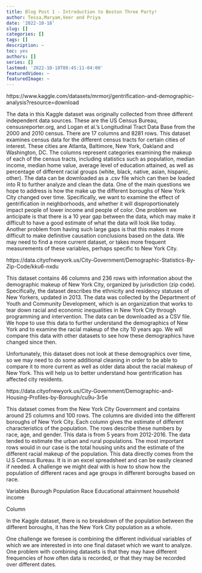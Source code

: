 ```yaml
---
title: Blog Post 1 - Introduction to Boston Three Party! 
author: Tessa,Maryam,Veer and Priya 
date: '2022-10-18'
slug: []
categories: []
tags: []
description: ~
toc: yes
authors: []
series: []
lastmod: '2022-10-18T08:45:11-04:00'
featuredVideo: ~
featuredImage: ~
---
```



https://www.kaggle.com/datasets/mrmorj/gentrification-and-demographic-analysis?resource=download

The data in this Kaggle dataset was originally collected from three different independent data sources. These are the US Census Bureau, censusreporter.org, and Logan et al.’s Longitudinal Tract Data Base from the 2000 and 2010 census. There are 17 columns and 8281 rows. This dataset examines census data for the different census tracts for certain cities of interest. These cities are Atlanta, Baltimore, New York, Oakland and Washington, DC. The columns represent categories examining the makeup of each of the census tracts, including statistics such as population, median income, median home value, average level of education attained, as well as percentage of different racial groups (white, black, native, asian, hispanic, other). The data can be downloaded as a .csv file which can then be loaded into R to further analyze and clean the data. One of the main questions we hope to address is how the make up the different boroughs of New York City changed over time. Specifically, we want to examine the effect of gentrification in neighborhoods, and whether it will disproportionately impact people of lower income and people of color. One problem we anticipate is that there is a 10 year gap between the data, which may make it difficult to have a good estimate of what the data will look like today. Another problem from having such large gaps is that this makes it more difficult to make definitive causation conclusions based on the data. We may need to find a more current dataset, or takes more frequent measurements of these variables, perhaps specific to New York City. 




https://data.cityofnewyork.us/City-Government/Demographic-Statistics-By-Zip-Code/kku6-nxdu

This dataset contains 46 columns and 236 rows with information about the demographic makeup of New York City, organized by jurisdiction (zip code). Specifically, the dataset describes the ethnicity and residency statuses of New Yorkers, updated in 2013. The data was collected by the Department of Youth and Community Development, which is an organization that works to tear down racial and economic inequalities in New York City through programming and intervention. The data can be downloaded as a CSV file. We hope to use this data to further understand the demographics of New York and to examine the racial makeup of the city 10 years ago. We will compare this data with other datasets to see how these demographics have changed since then.

Unfortunately, this dataset does not look at these demographics over time, so we may need to do some additional cleaning in order to be able to compare it to more current as well as older data about the racial makeup of New York. This will help us to better understand how gentrification has affected city residents.



https://data.cityofnewyork.us/City-Government/Demographic-and-Housing-Profiles-by-Borough/cu9u-3r5e 

This dataset comes from the New York City Government and contains around 25 columns and 100 rows. The columns are divided into the different boroughs of New York City. Each column gives the estimate of different characteristics of the population. The rows describe these numbers by race, age, and gender. This data is from 5 years from 2012-2016. The data tended to estimate the urban and rural populations. The most important rows would in our case is the total housing units and the estimate of the different racial makeup of the population. This data directly comes from the U.S Census Bureau. It is in an excel spreadsheet and can be easily cleaned if needed. A challenge we might deal with is how to show how the population of different races and age groups in different boroughs based on race.




Variables
Burough
Population
Race
Educational attainment
household income

Column 

In the Kaggle dataset, there is no breakdown of the population between the different boroughs, it has the New York City population as a whole. 

One challenge we foresee is combining the different individual variables of which we are interested in into one final dataset which we want to analyze. One problem with combining datasets is that they may have different frequencies of how often data is recorded, or that they may be recorded over different dates. 



